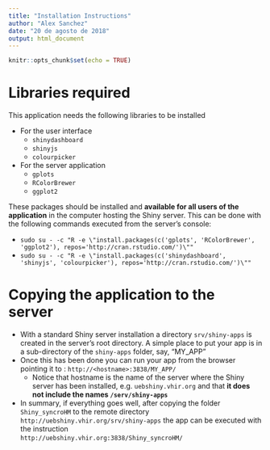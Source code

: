 ```yaml
---
title: "Installation Instructions"
author: "Alex Sanchez"
date: "20 de agosto de 2018"
output: html_document
---
```


```r
knitr::opts_chunk$set(echo = TRUE)
```

# Libraries required

This application needs the following libraries to be installed

- For the user interface
     + `shinydashboard`
     + `shinyjs`
     + `colourpicker`
- For the server application
     + `gplots`
     + `RColorBrewer`
     + `ggplot2`

These packages should be installed and **available for all users of the application** in the computer hosting the Shiny server. This can be done with the following commands executed from the server's console:

- `sudo su - -c "R -e \"install.packages(c('gplots', 'RColorBrewer', 'ggplot2'), repos='http://cran.rstudio.com/')\""`
- `sudo su - -c "R -e \"install.packages(c('shinydashboard', 'shinyjs', 'colourpicker'), repos='http://cran.rstudio.com/')\""`

# Copying the application to the server

- With a standard Shiny server installation a directory `srv/shiny-apps` is created in the server's root directory. A simple place to put your app is in a sub-directory of the `shiny-apps` folder, say, "MY_APP"
- Once this has been done you can run your app from the browser pointing it to : `http://<hostname>:3838/MY_APP/`
     + Notice that hostname is the name of the server where the Shiny server has been installed, e.g. `uebshiny.vhir.org` and that __it does not include the names `/serv/shiny-apps`__
- In summary, if everything goes well, after copying the folder `Shiny_syncroHM` to the remote directory `http://uebshiny.vhir.org/srv/shiny-apps` the app can be executed with the instruction <br> `http://uebshiny.vhir.org:3838/Shiny_syncroHM/`





